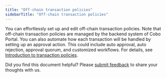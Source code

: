 ```yaml
---
title: "Off-chain transaction policies"
sidebarTitle: "Off-chain transaction policies"
---
```


You can effortlessly set up and edit off-chain transaction policies. Note that off-chain transaction policies are managed by the backend system of Cobo Portal. You can also automate how each transaction will be handled by setting up an approval action. This could include auto approval, auto rejection, approval quorum, and customized workflows. For details, see [Introduction to transaction policies](/en/portal/risk-controls/tx-policies-overview).

<Tip>Did you find this document helpful? Please [submit feedback](https://forms.zohopublic.com/cobo/form/DocumentFeedbackForm/formperma/QvLOhxJv1_JMsJ-1dleZ8Itb_7rzN-LtgvsDdxosoVI) to share your thoughts with us.</Tip>